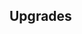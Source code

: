 {{Building
| name = Fisherman's Hut
| image = N/A
| category = {{BuildingCategory|category=Advanced Production}}
| cycle = 3s
| capacity = N/A
| produce_per_cycle = 1 {{RessourceIcon|type=meat}}
| consume_per_cycle = 5 {{RessourceIcon|type=water}}
| build_cost = 550 {{RessourceIcon|type=water}}, 150 {{RessourceIcon|type=wood}}
| description = Produces Meat.
}}

== Upgrades ==
{{Upgrade
| name = Production speed
| description = Boosts production by 30%.
}}
{{Upgrade
| name = Quality lure
| description = 50% chance of receiving extra 2 {{RessourceIcon|type=meat}} with each production cycle.
}}